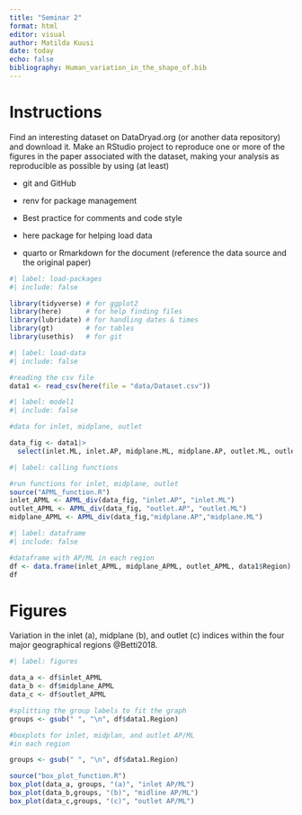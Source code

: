 ```yaml
---
title: "Seminar 2"
format: html
editor: visual
author: Matilda Kuusi
date: today
echo: false
bibliography: Human_variation_in_the_shape_of.bib
---
```


# Instructions

Find an interesting dataset on DataDryad.org (or another data repository) and download it. Make an RStudio project to reproduce one or more of the figures in the paper associated with the dataset, making your analysis as reproducible as possible by using (at least)

-   git and GitHub

-   renv for package management

-   Best practice for comments and code style

-   here package for helping load data

-   quarto or Rmarkdown for the document (reference the data source and the original paper)

```r
#| label: load-packages
#| include: false

library(tidyverse) # for ggplot2
library(here)      # for help finding files
library(lubridate) # for handling dates & times
library(gt)        # for tables
library(usethis)   # for git

```

```r
#| label: load-data
#| include: false

#reading the csv file
data1 <- read_csv(here(file = "data/Dataset.csv"))
```

```r
#| label: model1
#| include: false

#data for inlet, midplane, outlet

data_fig <- data1|>
  select(inlet.ML, inlet.AP, midplane.ML, midplane.AP, outlet.ML, outlet.AP, Region)
```

```r
#| label: calling functions

#run functions for inlet, midplane, outlet
source("APML_function.R")
inlet_APML <- APML_div(data_fig, "inlet.AP", "inlet.ML")
outlet_APML <- APML_div(data_fig, "outlet.AP", "outlet.ML")
midplane_APML <- APML_div(data_fig,"midplane.AP","midplane.ML")
```

```r
#| label: dataframe
#| include: false

#dataframe with AP/ML in each region
df <- data.frame(inlet_APML, midplane_APML, outlet_APML, data1$Region)
df
```

# Figures

Variation in the inlet (a), midplane (b), and outlet (c) indices within the four major geographical regions @Betti2018.

```r
#| label: figures

data_a <- df$inlet_APML
data_b <- df$midplane_APML
data_c <- df$outlet_APML

#splitting the group labels to fit the graph
groups <- gsub(" ", "\n", df$data1.Region)

#boxplots for inlet, midplan, and outlet AP/ML
#in each region

groups <- gsub(" ", "\n", df$data1.Region)

source("box_plot_function.R")
box_plot(data_a, groups, "(a)", "inlet AP/ML")
box_plot(data_b,groups, "(b)", "midline AP/ML")
box_plot(data_c,groups, "(c)", "outlet AP/ML")

```
